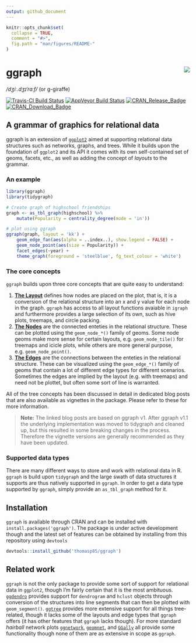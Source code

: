 ```yaml
---
output: github_document
---
```


<!-- README.md is generated from README.Rmd. Please edit that file -->

```r
knitr::opts_chunk$set(
  collapse = TRUE,
  comment = "#>",
  fig.path = "man/figures/README-"
)
```

# ggraph <img src="man/figures/logo.png" align="right" />
*/dʒiː.dʒɪˈrɑːf/*  (or g-giraffe)

[![Travis-CI Build Status](https://travis-ci.org/thomasp85/ggraph.svg?branch=master)](https://travis-ci.org/thomasp85/ggraph)
[![AppVeyor Build Status](https://ci.appveyor.com/api/projects/status/github/thomasp85/ggraph?branch=master&svg=true)](https://ci.appveyor.com/project/thomasp85/ggraph)
[![CRAN_Release_Badge](http://www.r-pkg.org/badges/version-ago/ggraph)](https://CRAN.R-project.org/package=ggraph)
[![CRAN_Download_Badge](http://cranlogs.r-pkg.org/badges/ggraph)](https://CRAN.R-project.org/package=ggraph)

## A grammar of graphics for relational data
ggraph is an extension of [`ggplot2`](http://ggplot2.tidyverse.org) aimed at
supporting relational data structures such as networks, graphs, and trees. 
While it builds upon the foundation of `ggplot2` and its API it comes with its
own self-contained set of geoms, facets, etc., as well as adding the concept of 
*layouts* to the grammar.

### An example
```r
library(ggraph)
library(tidygraph)

# Create graph of highschool friendships
graph <- as_tbl_graph(highschool) %>% 
    mutate(Popularity = centrality_degree(mode = 'in'))

# plot using ggraph
ggraph(graph, layout = 'kk') + 
    geom_edge_fan(aes(alpha = ..index..), show.legend = FALSE) + 
    geom_node_point(aes(size = Popularity)) + 
    facet_edges(~year) + 
    theme_graph(foreground = 'steelblue', fg_text_colour = 'white')
```

### The core concepts
`ggraph` builds upon three core concepts that are quite easy to understand:

1. [**The Layout**](http://www.data-imaginist.com/2017/ggraph-introduction-layouts/) 
defines how nodes are placed on the plot, that is, it is a 
conversion of the relational structure into an x and y value for each node in 
the graph. `ggraph` has access to all layout functions avaiable in `igraph` and
furthermore provides a large selection of its own, such as hive plots, treemaps,
and circle packing.
2. [**The Nodes**](http://www.data-imaginist.com/2017/ggraph-introduction-nodes/) 
are the connected enteties in the relational structure. These 
can be plotted using the `geom_node_*()` family of geoms. Some node geoms make
more sense for certain layouts, e.g. `geom_node_tile()` for treemaps and icicle
plots, while others are more general purpose, e.g. `geom_node_point()`.
3. [**The Edges**](http://www.data-imaginist.com/2017/ggraph-introduction-edges/) 
are the connections between the enteties in the relational 
structure. These can be visualized using the `geom_edge_*()` family of geoms 
that contain a lot of different edge types for different scenarios. Sometimes
the edges are implied by the layout (e.g. with treemaps) and need not be plottet,
but often some sort of line is warranted.

All of the tree concepts has been discussed in detail in dedicated blog posts
that are also available as vignettes in the package. Please refer to these for 
more information.

> **Note:** The linked blog posts are based on ggraph v1. After ggraph v1.1 the
underlying implementation was moved to tidygraph and cleaned up, but this 
resulted in some breaking changes in the process. Therefore the vignette 
versions are generally recommended as they have been updated.

### Supported data types
There are many different ways to store and work with relational data in R. 
`ggraph` is build upon `tidygraph` and the large swath of data structures it 
supports are thus natively supported in `ggraph`. In order to get a data type 
supported by `ggraph`, simply provide an `as_tbl_graph` method for it.

## Installation
`ggraph` is available through CRAN and can be installed with 
`install.packages('ggraph')`. The package is under active development though and
the latest set of features can be obtained by installing from this repository
using `devtools`

```r
devtools::install_github('thomasp85/ggraph')
```

## Related work
`ggraph` is not the only package to provide some sort of support for relational
data in `ggplot2`, though I'm fairly certain that it is the most ambituous.
[`ggdendro`](https://CRAN.R-project.org/package=ggdendro) provides support for 
`dendrogram` and `hclust` objects through conversion of the structures into
line segments that can then be plotted with `geom_segment()`. 
[`ggtree`](http://bioconductor.org/packages/ggtree/) provides more extensive
support for all things tree-related, though it lacks some of the layouts and 
edge types that `ggraph` offers (it has other features that `ggraph` lacks 
though). For more standard *hairball* network plots 
[`ggnetwork`](https://CRAN.R-project.org/package=ggnetwork), 
[`geomnet`](https://CRAN.R-project.org/package=geomnet), and 
[`GGally`](https://CRAN.R-project.org/package=GGally) all provide some 
functionality though none of them are as extensive in scope as `ggraph`.

